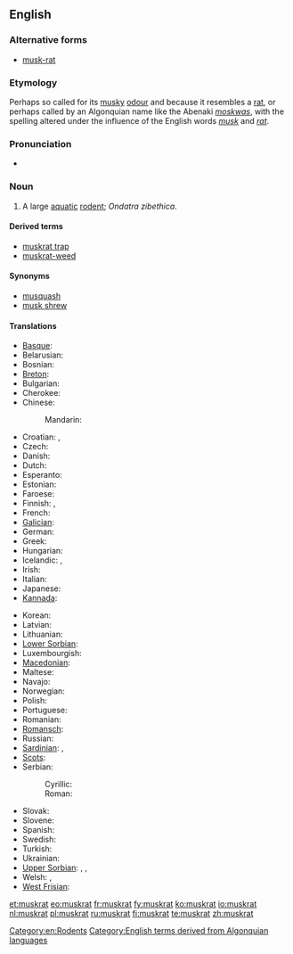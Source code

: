 {{wikipedia}}
==English==

===Alternative forms===
* [[musk-rat]]

===Etymology===
Perhaps so called for its [[musky]] [[odour]] and because it resembles a [[rat]], or perhaps called by an Algonquian name like the Abenaki ''[[moskwas]]'', with the spelling altered under the influence of the English words ''[[musk]]'' and ''[[rat]]''.

===Pronunciation===
* {{IPA|/ˈmʌskræt/}}

===Noun===
{{en-noun}}

# A large [[aquatic]] [[rodent]]; ''Ondatra zibethica''.

====Derived terms====
* [[muskrat trap]]
* [[muskrat-weed]]

====Synonyms====
* [[musquash]]
* [[musk shrew]]

====Translations====
{{trans-top|rodent}}
* [[Basque]]: {{t|eu|arratoi musketadun|xs=Basque}}
* Belarusian: {{t|be|андатра|f|xs=Belarusian}}
* Bosnian: {{t|bs|bizamski pacov|m}}
* [[Breton]]: {{t|br|razh-musk|xs=Breton}}
* Bulgarian: {{t|bg|мускус|tr=muskus}}
* Cherokee: {{t-|chr|ᏎᎳᎩᏍᏆ|tr=selagisqua|sc=Cher|xs=Cherokee}}
* Chinese:
*: Mandarin: {{t|zh|麝鼠|tr=shèshǔ|sc=Hani}}
* Croatian: {{t|hr|mošusni štakor|mošusni}}, {{t|hr|bizamski štakor}}
* Czech: {{t-|cs|ondatra}}
* Danish: {{t|da|bisamrotte}}
* Dutch: {{t+|nl|muskusrat|f}}
* Esperanto: {{t|eo|ondatro|xs=Esperanto}}
* Estonian: {{t-|et|ondatra}}
* Faroese: {{t|fo|moskusrotta|xs=Faroese}}
* Finnish: {{t-|fi|piisami}}, {{t|fi|piisamirotta}}
* French: {{t+|fr|rat musqué|m}}
* [[Galician]]: {{t|gl|aguaneira|xs=Galician}}
* German: {{t+|de|Bisamratte|f}}
* Greek: {{t|el|μοσχοπόντικας}}
* Hungarian: {{t|hu|pézsma}}
* Icelandic: {{t|is|moskusrotta}}, {{t|is|bísamrotta}}
* Irish: {{t|ga|muscfhrancach|xs=Irish}}
* Italian: {{t|it|topo muschiato|m}}
* Japanese: {{t|ja|マスクラット|tr=masukuratto|sc=Jpan}}
* [[Kannada]]: {{t+|kn|ಸುಂಡಿಲಿ|sc=Knda|xs=Kannada}}
{{trans-mid}}
* Korean: {{t-|ko|사향쥐|tr=sahyangjwi|sc=Hang}}
* Latvian: {{t-|lv|ondatra|xs=Latvian}}
* Lithuanian: {{t-|li|ondatra|xs=Limburgish}}
* [[Lower Sorbian]]: {{tø|dsb|bizamowy šćurk|xs=Lower Sorbian}}
* Luxembourgish: {{t|lb|Bisamrat}}
* [[Macedonian]]: {{t|mk|бизамски стаорец|m|tr=bízamski stáorec}}
* Maltese: {{t|mt|far tal-misk ta’ l-ilma|xs=Maltese}}
* Navajo: {{tø|nv|tábąąh mąʼii}}
* Norwegian: {{t|no|bisamrotte}}
* Polish: {{t+|pl|piżmak}}
* Portuguese: {{t|pt|rato almiscareiro}}
* Romanian: {{t|ro|bizam}}
* [[Romansch]]: {{t|rm|undatra|xs=Romansch}}
* Russian: {{t|ru|ондатра|f|tr=ondátra}}
* [[Sardinian]]: {{tø|sc|medrona muscada|xs=Sardinian}}, {{tø|sc|topi muscau|xs=Sardinian}}
* [[Scots]]: {{tø|sco|radan molach|xs=Scots}}
* Serbian:
*: Cyrillic: {{t|sr|бизамски пацов|sc=Cyrl}}
*: Roman: {{t|sr|bizamski pacov|sc=Latn}}
* Slovak: {{t|sk|ondatra pižmová}}
* Slovene: {{t|sl|pižmovka|f}}
* Spanish: {{t|es|rata almizclera}}
* Swedish: {{t|sv|bisam|c}}
* Turkish: {{t|tr|misk sıçanı}}
* Ukrainian: {{t|uk|ондатра|f|tr=ondatra|xs=Ukrainian}}
* [[Upper Sorbian]]: {{t|hsb|pižmo|xs=Upper Sorbian}}, {{t|hsb|pižmowa šćura|xs=Upper Sorbian}}, {{t|hsb|bizamowa myš|xs=Upper Sorbian}}
* Welsh: {{t|cy|mwsglygoden|xs=Welsh}}, {{t|cy|llygoden fwsg|xs=Welsh}}
* [[West Frisian]]: {{t|fy|muskusrôt|xs=West Frisian}}
{{trans-bottom}}

[[Category:en:Rodents]]
[[Category:English terms derived from Algonquian languages]]

[[et:muskrat]]
[[eo:muskrat]]
[[fr:muskrat]]
[[fy:muskrat]]
[[ko:muskrat]]
[[io:muskrat]]
[[nl:muskrat]]
[[pl:muskrat]]
[[ru:muskrat]]
[[fi:muskrat]]
[[te:muskrat]]
[[zh:muskrat]]